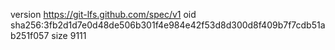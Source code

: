 version https://git-lfs.github.com/spec/v1
oid sha256:3fb2d1d7e0d48de506b301f4e984e42f53d8d300d8f409b7f7cdb51ab251f057
size 9111
